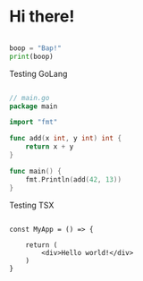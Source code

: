 # Hi there!



```python

boop = "Bap!"
print(boop)

```

Testing GoLang

```go

// main.go
package main

import "fmt"

func add(x int, y int) int {
	return x + y
}

func main() {
	fmt.Println(add(42, 13))
}
```

Testing TSX


```tsx

const MyApp = () => {

    return (
        <div>Hello world!</div>
    )
}

```
